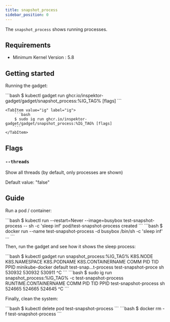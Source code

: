 ```yaml
---
title: snapshot_process
sidebar_position: 0
---
```



The `snapshot_process` shows running processes.

## Requirements

- Minimum Kernel Version : 5.8

## Getting started

Running the gadget:

<Tabs groupId="env">
    <TabItem value="kubectl-gadget" label="kubectl gadget">
        ```bash
        $ kubectl gadget run ghcr.io/inspektor-gadget/gadget/snapshot_process:%IG_TAG% [flags]
        ```
    </TabItem>

    <TabItem value="ig" label="ig">
        ```bash
        $ sudo ig run ghcr.io/inspektor-gadget/gadget/snapshot_process:%IG_TAG% [flags]
        ```
    </TabItem>
</Tabs>

## Flags

### `--threads`

Show all threads (by default, only processes are shown)

Default value: "false"

## Guide

Run a pod / container:

<Tabs groupId="env">
<TabItem value="kubectl-gadget" label="kubectl gadget">
```bash
$ kubectl run --restart=Never --image=busybox test-snapshot-process -- sh -c 'sleep inf'
pod/test-snapshot-process created
```
</TabItem>

<TabItem value="ig" label="ig">
```bash
$ docker run --name test-snapshot-process -d busybox /bin/sh -c 'sleep inf'
...
```
</TabItem>
</Tabs>

Then, run the gadget and see how it shows the sleep process:

<Tabs groupId="env">
<TabItem value="kubectl-gadget" label="kubectl gadget">
```bash
$ kubectl gadget run snapshot_process:%IG_TAG%
K8S.NODE            K8S.NAMESPACE       K8S.PODNAME         K8S.CONTAINERNAME   COMM              PID        TID          PPID
minikube-docker     default             test-snap…t-process test-snapshot-proce sh             530932     530932        530911
^C
```

</TabItem>

<TabItem value="ig" label="ig">
```bash
$ sudo ig run snapshot_process:%IG_TAG% -c test-snapshot-process
RUNTIME.CONTAINERNAME           COMM                            PID               TID             PPID
test-snapshot-process           sh                           524665            524665           524645
^C
```
</TabItem>
</Tabs>

Finally, clean the system:

<Tabs groupId="env">
<TabItem value="kubectl-gadget" label="kubectl gadget">
```bash
$ kubectl delete pod test-snapshot-process
```
</TabItem>

<TabItem value="ig" label="ig">
```bash
$ docker rm -f test-snapshot-process
```
</TabItem>
</Tabs>
